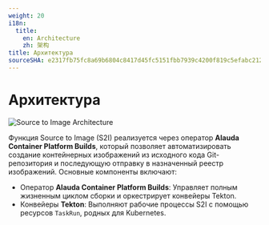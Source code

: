 ```yaml
---
weight: 20
i18n:
  title:
    en: Architecture
    zh: 架构
title: Архитектура
sourceSHA: e2317fb75fc8a69b6804c8417d45fc5151fbb7939c4200f819c5efabc212c912
---
```


# Архитектура

![Source to Image Architecture](../../../en/developer/s2i/assets/s2i-archtecture.png "Архитектура Source to Image")

Функция Source to Image (S2I) реализуется через оператор **Alauda Container Platform Builds**, который позволяет автоматизировать создание контейнерных изображений из исходного кода Git-репозитория и последующую отправку в назначенный реестр изображений. Основные компоненты включают:

- Оператор **Alauda Container Platform Builds**: Управляет полным жизненным циклом сборки и оркестрирует конвейеры Tekton.
- Конвейеры **Tekton**: Выполняют рабочие процессы S2I с помощью ресурсов `TaskRun`, родных для Kubernetes.
